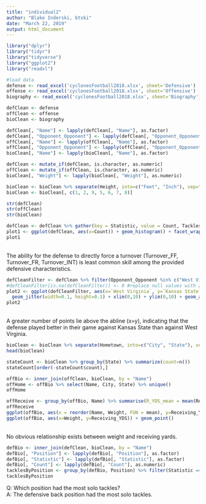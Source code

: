 ```yaml
---
title: "individual2"
author: "Blake Inderski, btski"
date: "March 22, 2019"
output: html_document
---
```


```r
library("dplyr")
library("tidyr")
library("tidyverse")
library("ggplot2")
library("readxl")
```

```r
#load data
defense <- read_excel('cyclonesFootball2018.xlsx', sheet='Defensive')
offense <- read_excel('cyclonesFootball2018.xlsx', sheet='Offensive')
biography <- read_excel('cyclonesFootball2018.xlsx', sheet='Biography')
```

```r
defClean <- defense
offClean <- offense
bioClean <- biography

defClean[, "Name"] <- lapply(defClean[, "Name"], as.factor)
defClean[, "Opponent_Opponent"] <- lapply(defClean[, "Opponent_Opponent"], as.factor)
offClean[, "Name"] <- lapply(offClean[, "Name"], as.factor)
offClean[, "Opponent_Opponent"] <- lapply(offClean[, "Opponent_Opponent"], as.factor)
bioClean[, "Name"] <- lapply(bioClean[, "Name"], as.factor)

defClean <- mutate_if(defClean, is.character, as.numeric)
offClean <- mutate_if(offClean, is.character, as.numeric)
bioClean[, "Weight"] <- lapply(bioClean[, "Weight"], as.numeric)

bioClean <- bioClean %>% separate(Height, into=c("Feet", "Inch"), sep="-") %>% mutate(Height = as.numeric(Feet)*12+as.numeric(Inch))
bioClean <- bioClean[, c(1, 2, 9, 5, 6, 7, 8)]

str(defClean)
str(offClean)
str(bioClean)
```

```r
defClean <- defClean %>% gather(key = Statistic, value = Count, Tackles_Solo:Pass_PB)
plot1 <- ggplot(defClean, aes(x=Count)) + geom_histogram() + facet_wrap(~Statistic)
plot1
```
<br />The ability for the defense to directly force a turnover (Turnover_FF, Turnover_FR, Turnover_INT) is least common skill among the provided defensive characteristics.

```r
defCleanFilter <- defClean %>% filter(Opponent_Opponent %in% c("West Virginia", "Kansas State")) %>% filter(Statistic == "Tackles_Solo") %>% spread(key = Statistic, value = Count) %>% spread(key = Opponent_Opponent, value = Tackles_Solo)
#defCleanFilter[is.na(defCleanFilter)] <- 0 #replace null values with zero
plot2 <- ggplot(defCleanFilter, aes(x=`West Virginia`, y=`Kansas State`, na.rm = TRUE)) + 
  geom_jitter(width=0.1, height=0.1) + xlim(0,10) + ylim(0,10) + geom_abline(slope=1, intercept=0)
plot2
```
<br />A greater number of points lie above the abline (x=y), indicating that the defense played better in their game against Kansas State than against West Virginia.

```r
bioClean <- bioClean %>% separate(Hometown, into=c("City", "State"), sep=", ")
head(bioClean)
```

```r
stateCount <- bioClean %>% group_by(State) %>% summarize(count=n())
stateCount[order(-stateCount$count),]
```

```r
offBio <- inner_join(offClean, bioClean, by = "Name")
offHome <- offBio %>% select(Name, City, State) %>% unique()
offHome
```

```r
offReceive <- group_by(offBio, Name) %>% summarise(R_YDS_mean = mean(Receiving_YDS), R_YDS_std = sd(Receiving_YDS), Weight = mean(Weight))
offReceive
ggplot(offBio, aes(x = reorder(Name, Weight, FUN = mean), y=Receiving_YDS)) + geom_boxplot() + theme(axis.text.x=element_text(angle=90,hjust=1))
ggplot(offBio, aes(x=Weight, y=Receiving_YDS)) + geom_point()
```
<br />No obvious relationship exists between weight and receiving yards.

```r
defBio <- inner_join(defClean, bioClean, by = "Name")
defBio[, "Position"] <- lapply(defBio[, "Position"], as.factor)
defBio[, "Statistic"] <- lapply(defBio[, "Statistic"], as.factor)
defBio[, "Count"] <- lapply(defBio[, "Count"], as.numeric)
tacklesByPosition <- group_by(defBio, Position) %>% filter(Statistic == "Tackles_Solo") %>% summarise(tackles = sum(Count))
tacklesByPosition
```
Q: Which position had the most solo tackles?<br />
A: The defensive back position had the most solo tackles.